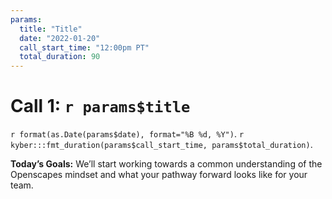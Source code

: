 ```yaml
---
params:
  title: "Title"
  date: "2022-01-20"
  call_start_time: "12:00pm PT"
  total_duration: 90
---
```


# Call 1: `r params$title`
`r format(as.Date(params$date), format="%B %d, %Y")`. `r kyber:::fmt_duration(params$call_start_time, params$total_duration)`.

**Today's Goals:** We'll start working towards a common understanding of the Openscapes mindset and what your pathway forward looks like for your team. 
